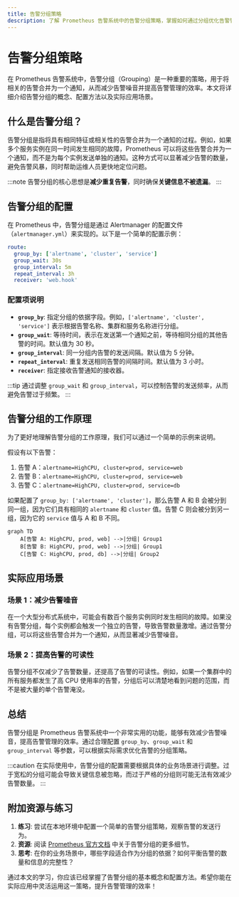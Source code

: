 ```yaml
---
title: 告警分组策略
description: 了解 Prometheus 告警系统中的告警分组策略，掌握如何通过分组优化告警管理，减少告警噪音并提高响应效率。
---
```


# 告警分组策略

在 Prometheus 告警系统中，告警分组（Grouping）是一种重要的策略，用于将相关的告警合并为一个通知，从而减少告警噪音并提高告警管理的效率。本文将详细介绍告警分组的概念、配置方法以及实际应用场景。

## 什么是告警分组？

告警分组是指将具有相同特征或相关性的告警合并为一个通知的过程。例如，如果多个服务实例在同一时间发生相同的故障，Prometheus 可以将这些告警合并为一个通知，而不是为每个实例发送单独的通知。这种方式可以显著减少告警的数量，避免告警风暴，同时帮助运维人员更快地定位问题。

:::note
告警分组的核心思想是**减少重复告警**，同时确保**关键信息不被遗漏**。
:::

## 告警分组的配置

在 Prometheus 中，告警分组是通过 Alertmanager 的配置文件（`alertmanager.yml`）来实现的。以下是一个简单的配置示例：

```yaml
route:
  group_by: ['alertname', 'cluster', 'service']
  group_wait: 30s
  group_interval: 5m
  repeat_interval: 3h
  receiver: 'web.hook'
```

### 配置项说明

- **`group_by`**: 指定分组的依据字段。例如，`['alertname', 'cluster', 'service']` 表示根据告警名称、集群和服务名称进行分组。
- **`group_wait`**: 等待时间，表示在发送第一个通知之前，等待相同分组的其他告警的时间。默认值为 30 秒。
- **`group_interval`**: 同一分组内告警的发送间隔。默认值为 5 分钟。
- **`repeat_interval`**: 重复发送相同告警的间隔时间。默认值为 3 小时。
- **`receiver`**: 指定接收告警通知的接收器。

:::tip
通过调整 `group_wait` 和 `group_interval`，可以控制告警的发送频率，从而避免告警过于频繁。
:::

## 告警分组的工作原理

为了更好地理解告警分组的工作原理，我们可以通过一个简单的示例来说明。

假设有以下告警：

1. 告警 A：`alertname=HighCPU, cluster=prod, service=web`
2. 告警 B：`alertname=HighCPU, cluster=prod, service=web`
3. 告警 C：`alertname=HighCPU, cluster=prod, service=db`

如果配置了 `group_by: ['alertname', 'cluster']`，那么告警 A 和 B 会被分到同一组，因为它们具有相同的 `alertname` 和 `cluster` 值。告警 C 则会被分到另一组，因为它的 `service` 值与 A 和 B 不同。

```mermaid
graph TD
    A[告警 A: HighCPU, prod, web] -->|分组| Group1
    B[告警 B: HighCPU, prod, web] -->|分组| Group1
    C[告警 C: HighCPU, prod, db] -->|分组| Group2
```

## 实际应用场景

### 场景 1：减少告警噪音

在一个大型分布式系统中，可能会有数百个服务实例同时发生相同的故障。如果没有告警分组，每个实例都会触发一个独立的告警，导致告警数量激增。通过告警分组，可以将这些告警合并为一个通知，从而显著减少告警噪音。

### 场景 2：提高告警的可读性

告警分组不仅减少了告警数量，还提高了告警的可读性。例如，如果一个集群中的所有服务都发生了高 CPU 使用率的告警，分组后可以清楚地看到问题的范围，而不是被大量的单个告警淹没。

## 总结

告警分组是 Prometheus 告警系统中一个非常实用的功能，能够有效减少告警噪音，提高告警管理的效率。通过合理配置 `group_by`、`group_wait` 和 `group_interval` 等参数，可以根据实际需求优化告警的分组策略。

:::caution
在实际使用中，告警分组的配置需要根据具体的业务场景进行调整。过于宽松的分组可能会导致关键信息被忽略，而过于严格的分组则可能无法有效减少告警数量。
:::

## 附加资源与练习

1. **练习**: 尝试在本地环境中配置一个简单的告警分组策略，观察告警的发送行为。
2. **资源**: 阅读 [Prometheus 官方文档](https://prometheus.io/docs/alerting/latest/configuration/) 中关于告警分组的更多细节。
3. **思考**: 在你的业务场景中，哪些字段适合作为分组的依据？如何平衡告警的数量和信息的完整性？

通过本文的学习，你应该已经掌握了告警分组的基本概念和配置方法。希望你能在实际应用中灵活运用这一策略，提升告警管理的效率！